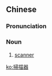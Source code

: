 {{also|扫描器}}
==Chinese==
{{zh-forms|s=扫描器|type=21}}

===Pronunciation===
{{zh-pron
|m=sǎomiáoqì
|c=sou3 miu4 hei3
|cat=n
}}

===Noun===
{{zh-noun}}

# [[scanner]] {{gloss|device which scans documents}}

[[ko:掃描器]]